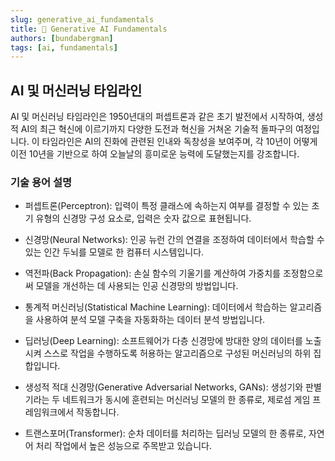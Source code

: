 ```yaml
---
slug: generative_ai_fundamentals
title: 🚀 Generative AI Fundamentals
authors: [bundabergman]
tags: [ai, fundamentals]
---
```


## AI 및 머신러닝 타임라인

AI 및 머신러닝 타임라인은 1950년대의 퍼셉트론과 같은 초기 발전에서 시작하여, 생성적 AI의 최근 혁신에 이르기까지 다양한 도전과 혁신을 거쳐온 기술적 돌파구의 여정입니다. 이 타임라인은 AI의 진화에 관련된 인내와 독창성을 보여주며, 각 10년이 어떻게 이전 10년을 기반으로 하여 오늘날의 흥미로운 능력에 도달했는지를 강조합니다.

### 기술 용어 설명

- 퍼셉트론(Perceptron): 입력이 특정 클래스에 속하는지 여부를 결정할 수 있는 초기 유형의 신경망 구성 요소로, 입력은 숫자 값으로 표현됩니다.

- 신경망(Neural Networks): 인공 뉴런 간의 연결을 조정하여 데이터에서 학습할 수 있는 인간 두뇌를 모델로 한 컴퓨터 시스템입니다.

- 역전파(Back Propagation): 손실 함수의 기울기를 계산하여 가중치를 조정함으로써 모델을 개선하는 데 사용되는 인공 신경망의 방법입니다.

- 통계적 머신러닝(Statistical Machine Learning): 데이터에서 학습하는 알고리즘을 사용하여 분석 모델 구축을 자동화하는 데이터 분석 방법입니다.

- 딥러닝(Deep Learning): 소프트웨어가 다층 신경망에 방대한 양의 데이터를 노출시켜 스스로 작업을 수행하도록 허용하는 알고리즘으로 구성된 머신러닝의 하위 집합입니다.

- 생성적 적대 신경망(Generative Adversarial Networks, GANs): 생성기와 판별기라는 두 네트워크가 동시에 훈련되는 머신러닝 모델의 한 종류로, 제로섬 게임 프레임워크에서 작동합니다.

- 트랜스포머(Transformer): 순차 데이터를 처리하는 딥러닝 모델의 한 종류로, 자연어 처리 작업에서 높은 성능으로 주목받고 있습니다.